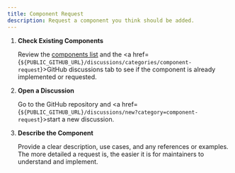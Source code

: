 ```yaml
---
title: Component Request
description: Request a component you think should be added.
---
```



<Steps>

1. **Check Existing Components**

   Review the [components list](/components) and the <a href={`${PUBLIC_GITHUB_URL}/discussions/categories/component-request`}>GitHub discussions tab</a> to see if the component is already implemented or requested.

2. **Open a Discussion**

   Go to the GitHub repository and <a href={`${PUBLIC_GITHUB_URL}/discussions/new?category=component-request`}>start a new discussion</a>.

3. **Describe the Component**

   Provide a clear description, use cases, and any references or examples. The more detailed a request is, the easier it is for maintainers to understand and implement.

</Steps>
